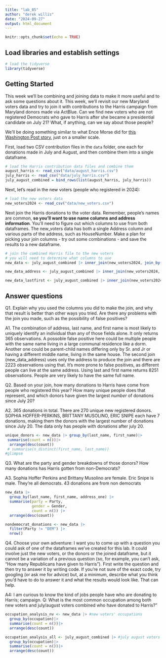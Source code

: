 ```yaml
---
title: "lab_05"
author: "derek willis"
date: "2024-09-27"
output: html_document
---
```


```r
knitr::opts_chunk$set(echo = TRUE)
```

## Load libraries and establish settings

```r
# load the tidyverse
library(tidyverse)
```

## Getting Started

This week we'll be combining and joining data to make it more useful and to ask some questions about it. This week, we'll revisit our new Maryland voters data and try to join it with contributions to the Harris campaign from Maryland donors made via ActBlue. Can we find new voters who are not registered Democrats who gave to Harris after she became a presidential candidate on July 21? What, if anything, can we say about those people?

We'll be doing something similar to what Ence Morse did for [this Washington Post story](https://www.washingtonpost.com/politics/2024/09/24/kamala-harris-younger-donors/?pwapi_token=eyJ0eXAiOiJKV1QiLCJhbGciOiJIUzI1NiJ9.eyJyZWFzb24iOiJnaWZ0IiwibmJmIjoxNzI3MzIzMjAwLCJpc3MiOiJzdWJzY3JpcHRpb25zIiwiZXhwIjoxNzI4NzA1NTk5LCJpYXQiOjE3MjczMjMyMDAsImp0aSI6ImIwYWMxNTk4LWMwMDgtNDE5Ny04MjAyLWVmMWNjZWFmYWZiMiIsInVybCI6Imh0dHBzOi8vd3d3Lndhc2hpbmd0b25wb3N0LmNvbS9wb2xpdGljcy8yMDI0LzA5LzI0L2thbWFsYS1oYXJyaXMteW91bmdlci1kb25vcnMvIn0.3-s0tBkMV7Y9DD21CBsKMlaliGlOKT2egCO-UFT735Y), just on a smaller scale.

First, load two CSV contribution files in the `data` folder, one each for donations made in July and August, and then combine them into a single dataframe.

```r
# load the Harris contribution data files and combine them
august_harris <- read_csv("data/august_harris.csv")
july_harris <- read_csv("data/july_harris.csv")
july_august_combined = bind_rows(list(august_harris, july_harris))

```

Next, let's read in the new voters (people who registered in 2024):

```r
# load the new voters data
new_voters2024 <- read_csv("data/new_voters.csv")
```

Next join the Harris donations to the voter data. Remember, people's names are common, __so you'll want to use name columns and address information__. You'll need to figure out which columns to use from both dataframes. The new_voters data has both a single Address column and various parts of the address, such as HouseNumber. Make a plan for picking your join columns - try out some combinations - and save the results to a new dataframe.

```r
# join the combined Harris file to the new voters
# you will need to determine what columns to use
new_data <- july_august_combined |> inner_join(new_voters2024, join_by(address_one==Address, last_name==LastName, first_name==FirstName))

new_data_address <- july_august_combined |> inner_join(new_voters2024, join_by(address_one==Address))

new_data_lastfirst <- july_august_combined |> inner_join(new_voters2024, join_by(last_name==LastName, first_name==FirstName))
```

## Answer questions

Q1. Explain why you used the columns you did to make the join, and why that result is better than other ways you tried. Are there any problems with the join you made, such as the possibility of false positives?

A1. The combination of address, last name, and first name is most likely to uniquely identify an individual than any of those fields alone. It only returns 365 observations. A possoble false positive here could be multiple people with the same name living in a large communal residence like a dorm. Another one could be parent-child names differing only by Sr. and Jr or having a different middle name, living in the same house. The second join (new_data_address) uses only the address to produce the join and there are 2223 observations using that. It's more prone to false positives, as different people can live at the same address. Using last and first name returns 8251 observations. People are very likely to have the same full name. 

Q2. Based on your join, how many donations to Harris have come from people who registered this year? How many unique people does that represent, and which donors have given the largest _number_ of donations since July 20? 

A2. 365 donations in total. There are 270 unique new registered donors. 	
SOPHIA HOFFER-PERKINS, BRITTANY MUSOLINO, ERIC SNIPE each have 7 donations, making them the donors with the largest number of donations since July 20. The data only has people with donations after july 20. 


```r
unique_donors <- new_data |> group_by(last_name, first_name)|>
 summarise(count = n())|>
  arrange(desc(count))
 # summarise(n_distinct(first_name, last_name))
#glimpse
```

Q3. What are the party and gender breakdowns of those donors? How many donations has Harris gotten from non-Democrats?

A3.  Sophia Hoffer Perkins and Brittany Musolino are female. Eric Snipe is male. They're all democrats. 43 donations are from non democrats

```r
new_data |> 
  group_by(last_name, first_name, address_one) |> 
  summarise(party = Party,
            gender = Gender,
            count = n()) |> 
  arrange(desc(count))

nondemocrat_donations <- new_data |>
  filter(Party != "DEM") |>
  nrow()
```


Q4. Choose your own adventure: I want you to come up with a question you could ask of one of the dataframes we've created for this lab. It could involve just the new voters, or the donors or the joined dataframe, but it cannot be a variation of a previous question (so, for example, you can't ask, "How many Republicans have given to Harris"). First write the question and then try to answer it by writing code. If you're not sure of the exact code, try googling (or ask me for advice) but, at a minimum, describe what you think you'd have to do to answer it and what the results would look like. That can help.

A4: I am curious to know the kind of jobs people have who are donating to Harris; campaign. Q: What is the most common occupation among both new voters and july/august voters combined who have donated to Harris?"
```r
occupation_analysis_nv <- new_data |> #new voters' occupations
  group_by(occupation)|>
  summarise(count = n())|>
  arrange(desc(count))

occupation_analysis_all <- july_august_combined |> #july august voters combined occupations
  group_by(occupation)|>
  summarise(count = n())|>
  arrange(desc(count))

```
